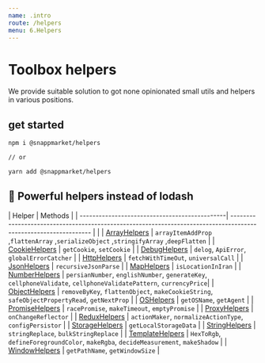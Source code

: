 ```yaml
---
name: .intro
route: /helpers
menu: 6.Helpers
---
```


# Toolbox helpers
We provide suitable solution to got none opinionated small utils and helpers in various positions.


## get started
```bash
npm i @snappmarket/helpers

// or

yarn add @snappmarket/helpers
```


## 💊 Powerful helpers instead of lodash

| Helper                                        | Methods                                                                                                          |
| ----------------------------------------------| ---------------------------------------------------------------------------------------------------------------- |                                                                                                         |
| [ArrayHelpers](/helpers/ArrayHelpers)         | `arrayItemAddProp` ,`flattenArray` ,`serializeObject` ,`stringifyArray` ,`deepFlatten`                           |
| [CookieHelpers](/helpers/CookieHelpers)       | `getCookie`, `setCookie`                                                                                         |
| [DebugHelpers](/helpers/DebugHelpers)         | `delog`, `ApiError`, `globalErrorCatcher`                                                                        |
| [HttpHelpers](/helpers/HttpHelpers)           | `fetchWithTimeOut`, `universalCall`                                                                              |
| [JsonHelpers](/helpers/JsonHelpers)           | `recursiveJsonParse`                                                                                             |
| [MapHelpers](/helpers/MapHelpers)             | `isLocationInIran`                                                                                               |
| [NumberHelpers](/helpers/NumberHelpers)       | `persianNumber`, `englishNumber`, `generateKey`, `cellphoneValidate`, `cellphoneValidatePattern`, `currencyPrice`|
| [ObjectHelpers](/helpers/ObjectHelpers)       | `removeByKey`, `flattenObject`, `makeCookieString`, `safeObjectPropertyRead`, `getNextProp`                      |
| [OSHelpers](/helpers/OSHelpers)               | `getOSName`, `getAgent`                                                                                          |
| [PromiseHelpers](/helpers/PromiseHelpers)     | `racePromise`, `makeTimeout`, `emptyPromise`                                                                     |
| [ProxyHelpers](/helpers/ProxyHelpers)         | `onChangeReflector`                                                                                              |
| [ReduxHelpers](/helpers/ReduxHelpers)         | `actionMaker`, `normalizeActionType`, `configPersistor`                                                          |
| [StorageHelpers](/helpers/StorageHelpers)     | `getLocalStorageData`                                                                                            |
| [StringHelpers](/helpers/StringHelpers)       | `stringReplace`, `bulkStringReplace`                                                                             |
| [TemplateHelpers](/helpers/TemplateHelpers)   | `HexToRgb`, `defineForegroundColor`, `makeRgba`, `decideMeasurement`, `makeShadow`                               |
| [WindowHelpers](/helpers/WindowHelpers)       | `getPathName`, `getWindowSize`                                                                                   |


<!-- doc -->
